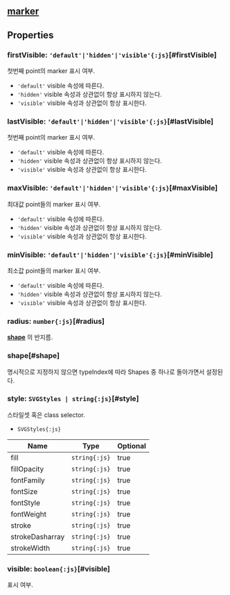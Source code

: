 ## [marker](/config/config/marker)

## Properties

### firstVisible: `'default'|'hidden'|'visible'{:js}`[#firstVisible]
첫번째 point의 marker 표시 여부.  
- `'default'` visible 속성에 따른다.
- `'hidden'` visible 속성과 상관없이 항상 표시하지 않는다.
- `'visible'` visible 속성과 상관없이 항상 표시한다.

<DefaultValue value="'default'" contents=""></DefaultValue>
### lastVisible: `'default'|'hidden'|'visible'{:js}`[#lastVisible]
첫번째 point의 marker 표시 여부.  
- `'default'` visible 속성에 따른다.
- `'hidden'` visible 속성과 상관없이 항상 표시하지 않는다.
- `'visible'` visible 속성과 상관없이 항상 표시한다.

<DefaultValue value="'default'" contents=""></DefaultValue>
### maxVisible: `'default'|'hidden'|'visible'{:js}`[#maxVisible]
최대값 point들의 marker 표시 여부.  
- `'default'` visible 속성에 따른다.
- `'hidden'` visible 속성과 상관없이 항상 표시하지 않는다.
- `'visible'` visible 속성과 상관없이 항상 표시한다.

<DefaultValue value="'default'" contents=""></DefaultValue>
### minVisible: `'default'|'hidden'|'visible'{:js}`[#minVisible]
최소값 point들의 marker 표시 여부.  
- `'default'` visible 속성에 따른다.
- `'hidden'` visible 속성과 상관없이 항상 표시하지 않는다.
- `'visible'` visible 속성과 상관없이 항상 표시한다.

<DefaultValue value="'default'" contents=""></DefaultValue>
### radius: `number{:js}`[#radius]
**[shape](#shape)** 의 반지름.  
<DefaultValue value="4" contents=""></DefaultValue>
### shape[#shape]
명시적으로 지정하지 않으면 typeIndex에 따라 Shapes 중 하나로 돌아가면서 설정된다.  



### style: `SVGStyles | string{:js}`[#style]
스타일셋 혹은 class selector.  
- `SVGStyles{:js}` 

| Name | Type | Optional |  
| ----- | ----- | ----- |  
| fill | `string{:js}` | true |  
| fillOpacity | `string{:js}` | true |  
| fontFamily | `string{:js}` | true |  
| fontSize | `string{:js}` | true |  
| fontStyle | `string{:js}` | true |  
| fontWeight | `string{:js}` | true |  
| stroke | `string{:js}` | true |  
| strokeDasharray | `string{:js}` | true |  
| strokeWidth | `string{:js}` | true |
### visible: `boolean{:js}`[#visible]
표시 여부.  
<DefaultValue value="true" contents=""></DefaultValue>
